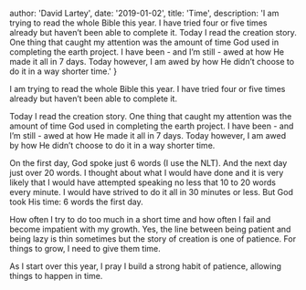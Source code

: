 
  author: 'David Lartey',
  date: '2019-01-02',
  title: 'Time',
  description:
    'I am trying to read the whole Bible this year. I have tried four or five times already but haven’t been able to complete it. Today I read the creation story. One thing that caught my attention was the amount of time God used in completing the earth project. I have been - and I’m still - awed at how He made it all in 7 days. Today however, I am awed by how He didn’t choose to do it in a way shorter time.' 
}



I am trying to read the whole Bible this year. I have tried four or five times already but haven’t been able to complete it.

Today I read the creation story. One thing that caught my attention was the amount of time God used in completing the earth project. I have been - and I’m still - awed at how He made it all in 7 days. Today however, I am awed by how He didn’t choose to do it in a way shorter time.

On the first day, God spoke just 6 words (I use the NLT). And the next day just over 20 words. I thought about what I would have done and it is very likely that I would have attempted speaking no less that 10 to 20 words every minute. I would have strived to do it all in 30 minutes or less. But God took His time: 6 words the first day.

How often I try to do too much in a short time and how often I fail and become impatient with my growth. Yes, the line between being patient and being lazy is thin sometimes but the story of creation is one of patience. For things to grow, I need to give them time.

As I start over this year, I pray I build a strong habit of patience, allowing things to happen in time. 
